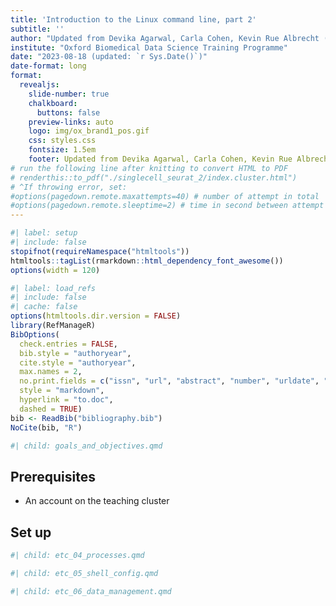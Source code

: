 ```yaml
---
title: 'Introduction to the Linux command line, part 2'
subtitle: ''
author: "Updated from Devika Agarwal, Carla Cohen, Kevin Rue Albrecht (CCB Doks)"
institute: "Oxford Biomedical Data Science Training Programme"
date: "2023-08-18 (updated: `r Sys.Date()`)"
date-format: long
format:
  revealjs: 
    slide-number: true
    chalkboard: 
      buttons: false
    preview-links: auto
    logo: img/ox_brand1_pos.gif
    css: styles.css
    fontsize: 1.5em
    footer: Updated from Devika Agarwal, Carla Cohen, Kevin Rue Albrecht (CCB Doks) -- Introduction to the Linux command line, part 2
# run the following line after knitting to convert HTML to PDF
# renderthis::to_pdf("./singlecell_seurat_2/index.cluster.html")
# ^If throwing error, set: 
#options(pagedown.remote.maxattempts=40) # number of attempt in total
#options(pagedown.remote.sleeptime=2) # time in second between attempt
---
```


```r
#| label: setup
#| include: false
stopifnot(requireNamespace("htmltools"))
htmltools::tagList(rmarkdown::html_dependency_font_awesome())
options(width = 120)
```

```r
#| label: load_refs
#| include: false
#| cache: false
options(htmltools.dir.version = FALSE)
library(RefManageR)
BibOptions( 
  check.entries = FALSE,
  bib.style = "authoryear",
  cite.style = "authoryear",
  max.names = 2,
  no.print.fields = c("issn", "url", "abstract", "number", "urldate", "month", "pages", "file", "note"),
  style = "markdown",
  hyperlink = "to.doc",
  dashed = TRUE)
bib <- ReadBib("bibliography.bib")
NoCite(bib, "R")
```

```r
#| child: goals_and_objectives.qmd
```

## Prerequisites

- An account on the teaching cluster

## Set up

```r
#| child: etc_04_processes.qmd
```

```r
#| child: etc_05_shell_config.qmd
```

```r
#| child: etc_06_data_management.qmd
```

